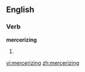 ==English==

===Verb===
'''mercerizing'''

# {{third-person singular of|[[mercerize]]}}

[[vi:mercerizing]]
[[zh:mercerizing]]